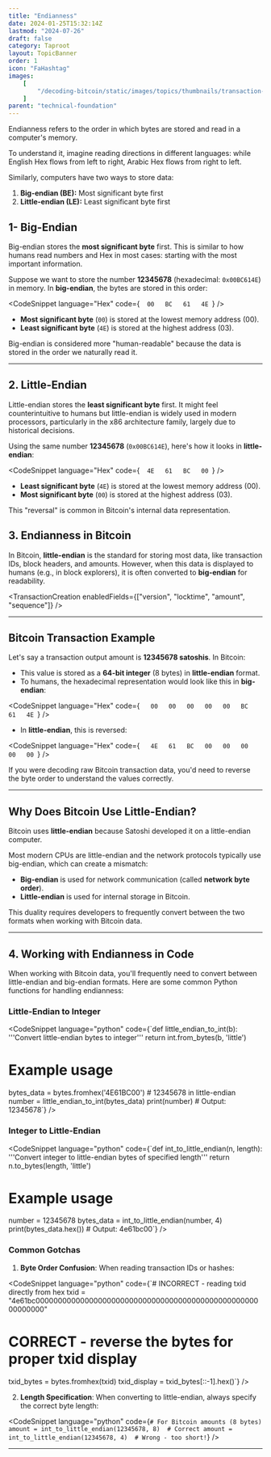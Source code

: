 ```yaml
---
title: "Endianness"
date: 2024-01-25T15:32:14Z
lastmod: "2024-07-26"
draft: false
category: Taproot
layout: TopicBanner
order: 1
icon: "FaHashtag"
images:
    [
        "/decoding-bitcoin/static/images/topics/thumbnails/transaction-module/endianness.png"
    ]
parent: "technical-foundation"
---
```


Endianness refers to the order in which bytes are stored and read in a computer's memory.  

To understand it, imagine reading directions in different languages: while English Hex flows from left to right, Arabic Hex flows from right to left.

Similarly, computers have two ways to store data:
1. **Big-endian (BE):** Most significant byte first
2. **Little-endian (LE):** Least significant byte first

<div className="dark:hidden w-full rounded-xl overflow-hidden">
    <SvgDisplay
        src="/decoding-bitcoin/static/images/topics/transactions/technical-foundation/communication-endianness.svg"
        width="100%"
        height="auto"
    />
</div>
<div className="hidden dark:block w-full rounded-xl overflow-hidden">
    <SvgDisplay
        src="/decoding-bitcoin/static/images/topics/transactions/technical-foundation/communication-endianness.svg"
        width="100%"
        height="auto"
    />
</div>

##  1- Big-Endian

Big-endian stores the **most significant byte** first. This is similar to how humans read numbers and Hex in most cases: starting with the most important information.

Suppose we want to store the number **12345678** (hexadecimal: `0x00BC614E`) in memory. In **big-endian**, the bytes are stored in this order:

<CodeSnippet
    language="Hex"
    code={`   00   BC   61   4E  `}
/>

<div className="dark:hidden w-full rounded-xl overflow-hidden">
    <SvgDisplay
        src="/decoding-bitcoin/static/images/topics/transactions/technical-foundation/bigendian.jpg"
        width="100%"
        height="auto"
    />
</div>
<div className="hidden dark:block w-full rounded-xl overflow-hidden">
    <SvgDisplay
        src="/decoding-bitcoin/static/images/topics/transactions/technical-foundation/bigendian.jpg"
        width="100%"
        height="auto"
    />
</div>


- **Most significant byte** (`00`) is stored at the lowest memory address (00).
- **Least significant byte** (`4E`) is stored at the highest address (03).

Big-endian is considered more "human-readable" because the data is stored in the order we naturally read it.


---

## 2. Little-Endian

Little-endian stores the **least significant byte** first. It might feel counterintuitive to humans but little-endian is widely used in modern processors,
particularly in the x86 architecture family, largely due to historical decisions.

Using the same number **12345678** (`0x00BC614E`), here's how it looks in **little-endian**:

<CodeSnippet
    language="Hex"
    code={`   4E   61   BC   00  `}
/>

<div className="dark:hidden w-full rounded-xl overflow-hidden">
    <SvgDisplay
        src="/decoding-bitcoin/static/images/topics/transactions/technical-foundation/littleendian.png"
        width="100%"
        height="auto"
    />
</div>
<div className="hidden dark:block w-full rounded-xl overflow-hidden">
    <SvgDisplay
        src="/decoding-bitcoin/static/images/topics/transactions/technical-foundation/littleendian.png"
        width="100%"
        height="auto"
    />
</div>


- **Least significant byte** (`4E`) is stored at the lowest memory address (00).
- **Most significant byte** (`00`) is stored at the highest address (03).

This "reversal" is common in Bitcoin's internal data representation.


## 3. Endianness in Bitcoin

In Bitcoin, **little-endian** is the standard for storing most data, like transaction IDs, block headers, and amounts. However, when this data is displayed to humans (e.g., in block explorers), it is often converted to **big-endian** for readability.

<TransactionCreation enabledFields={["version", "locktime", "amount", "sequence"]} />

---

## Bitcoin Transaction Example

Let's say a transaction output amount is **12345678 satoshis**. In Bitcoin:
- This value is stored as a **64-bit integer** (8 bytes) in **little-endian** format.
- To humans, the hexadecimal representation would look like this in **big-endian**:

<CodeSnippet
    language="Hex"
    code={`    00   00   00   00   00   BC   61   4E  `}
/>

- In **little-endian**, this is reversed:

<CodeSnippet
    language="Hex"
    code={`    4E   61   BC   00   00   00   00   00  `}
/>


If you were decoding raw Bitcoin transaction data, you'd need to reverse the byte order to understand the values correctly.

---

## Why Does Bitcoin Use Little-Endian?

Bitcoin uses **little-endian** because Satoshi developed it on a little-endian computer.  

Most modern CPUs are little-endian and the network protocols typically use big-endian, which can create a mismatch:
- **Big-endian** is used for network communication (called **network byte order**).
- **Little-endian** is used for internal storage in Bitcoin.

This duality requires developers to frequently convert between the two formats when working with Bitcoin data.

---

## 4. Working with Endianness in Code

When working with Bitcoin data, you'll frequently need to convert between little-endian and big-endian formats. Here are some common Python functions for handling endianness:

### Little-Endian to Integer

<CodeSnippet
    language="python"
    code={`def little_endian_to_int(b):
    '''Convert little-endian bytes to integer'''
    return int.from_bytes(b, 'little')

# Example usage
bytes_data = bytes.fromhex('4E61BC00')  # 12345678 in little-endian
number = little_endian_to_int(bytes_data)
print(number)  # Output: 12345678`}
/>

### Integer to Little-Endian

<CodeSnippet
    language="python"
    code={`def int_to_little_endian(n, length):
    '''Convert integer to little-endian bytes of specified length'''
    return n.to_bytes(length, 'little')

# Example usage
number = 12345678
bytes_data = int_to_little_endian(number, 4)
print(bytes_data.hex())  # Output: 4e61bc00`}
/>

### Common Gotchas

1. **Byte Order Confusion**: When reading transaction IDs or hashes:

<CodeSnippet
    language="python"
    code={`# INCORRECT - reading txid directly from hex
txid = "4e61bc0000000000000000000000000000000000000000000000000000000000"

# CORRECT - reverse the bytes for proper txid display
txid_bytes = bytes.fromhex(txid)
txid_display = txid_bytes[::-1].hex()`}
/>

2. **Length Specification**: When converting to little-endian, always specify the correct byte length:

<CodeSnippet
    language="python"
    code={`# For Bitcoin amounts (8 bytes)
amount = int_to_little_endian(12345678, 8)  # Correct
amount = int_to_little_endian(12345678, 4)  # Wrong - too short!`}
/>

---
